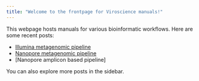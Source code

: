 ```yaml
---
title: "Welcome to the frontpage for Viroscience manuals!"
---
```


This webpage hosts manuals for various bioinformatic workflows.  Here are some recent posts:

- [Illumina metagenomic pipeline](posts/my-first-post.html)
- [Nanopore metagenomic pipeline](posts/my-second-post.html)
- [Nanopore amplicon based pipeline]

You can also explore more posts in the sidebar.
